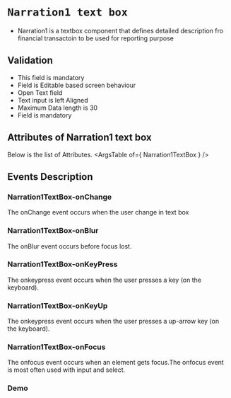 <!-- Custom-MDX-Documentation.mdx -->

# `Narration1 text box`

 
* Narration1 is a textbox component that defines detailed description fro financial transactoin to be used for reporting purpose

## Validation 
- This field is mandatory
 - Field is Editable based screen behaviour
 - Open Text field
 - Text input is left Aligned
 - Maximum Data length is 30
 - Field is mandatory

## Attributes of Narration1 text box
Below is the list of Attributes.
<ArgsTable of={ Narration1TextBox } /> 

## Events Description

### Narration1TextBox-onChange

The onChange event occurs when the user change in text box

### Narration1TextBox-onBlur

The onBlur event occurs before focus lost.

### Narration1TextBox-onKeyPress

The onkeypress event occurs when the user presses a key (on the keyboard).

### Narration1TextBox-onKeyUp

The onkeypress event occurs when the user presses a up-arrow key (on the keyboard).

### Narration1TextBox-onFocus

The onfocus event occurs when an element gets focus.The onfocus event is most often used with input and select.
### Demo

<Canvas>
<Story id="narration1textbox--primary" />
</Canvas>

 